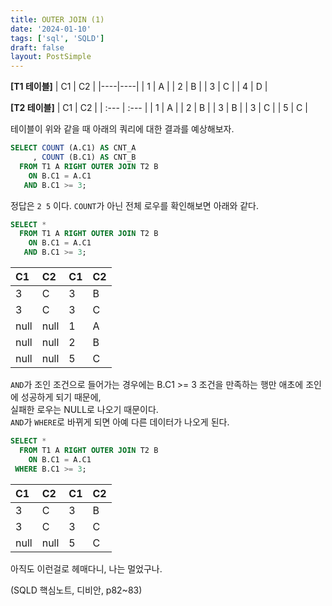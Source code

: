 ```yaml
---
title: OUTER JOIN (1)
date: '2024-01-10'
tags: ['sql', 'SQLD']
draft: false
layout: PostSimple
---
```


**[T1 테이블]**
| C1 | C2 |
|----|----|
| 1  | A  |
| 2  | B  |
| 3  | C  |
| 4  | D  |


**[T2 테이블]**
| C1 | C2 |
| :--- | :--- |
| 1 | A |
| 2 | B |
| 3 | B |
| 3 | C |
| 5 | C |

테이블이 위와 같을 때 아래의 쿼리에 대한 결과를 예상해보자.
``` sql
SELECT COUNT (A.C1) AS CNT_A
     , COUNT (B.C1) AS CNT_B
  FROM T1 A RIGHT OUTER JOIN T2 B
    ON B.C1 = A.C1
   AND B.C1 >= 3;
```

정답은 `2 5` 이다. `COUNT`가 아닌 전체 로우를 확인해보면 아래와 같다.
``` sql
SELECT *
  FROM T1 A RIGHT OUTER JOIN T2 B
    ON B.C1 = A.C1
   AND B.C1 >= 3;
```   

| C1 | C2 | C1 | C2 |
| :--- | :--- | :--- | :--- |
| 3 | C | 3 | B |
| 3 | C | 3 | C |
| null | null | 1 | A |
| null | null | 2 | B |
| null | null | 5 | C |

`AND`가 조인 조건으로 들어가는 경우에는 B.C1 >= 3 조건을 만족하는 행만 애초에 조인에 성공하게 되기 때문에,  
실패한 로우는 NULL로 나오기 때문이다.  
`AND`가 `WHERE`로 바뀌게 되면 아예 다른 데이터가 나오게 된다.
``` sql
SELECT *
  FROM T1 A RIGHT OUTER JOIN T2 B
    ON B.C1 = A.C1
 WHERE B.C1 >= 3;
```   
| C1 | C2 | C1 | C2 |
| :--- | :--- | :--- | :--- |
| 3 | C | 3 | B |
| 3 | C | 3 | C |
| null | null | 5 | C |


아직도 이런걸로 헤매다니, 나는 멀었구나.


(SQLD 핵심노트, 디비안, p82~83)
